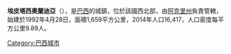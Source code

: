 {{coord|11|01|44|S|68|44|27|W|scale:30000|display=title}}

'''埃皮塔西奧蘭迪亞'''（{{lang-pt|Epitaciolândia}}），是[[巴西|巴西]]的城鎮，位於該國西北部，由[[阿克里州|阿克里州]]負責管轄，始建於1992年4月28日，面積1,659平方公里，2014年人口16,417，人口密度每平方公里9.89人。

{{Brazil-geo-stub}}{{阿克里州市鎮|state=collapsed}}
[[Category:巴西城市|Category:巴西城市]]